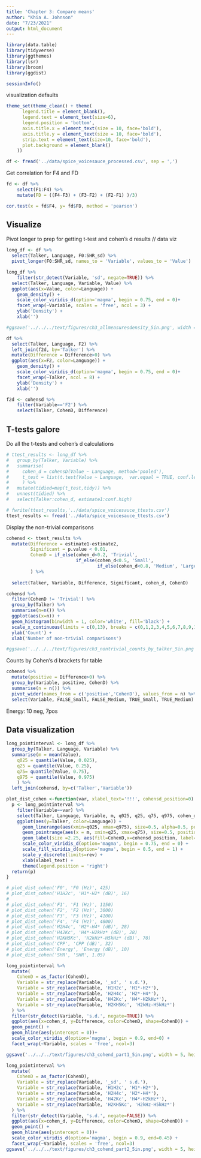 ```yaml
---
title: 'Chapter 3: Compare means'
author: "Khia A. Johnson"
date: "7/23/2021"
output: html_document
---
```


```r
library(data.table)
library(tidyverse)
library(ggthemes)
library(lsr)
library(broom)
library(ggdist)

sessionInfo()
```

visualization defaults
```r
theme_set(theme_clean() + theme(
      legend.title = element_blank(),
      legend.text = element_text(size=6),
      legend.position = 'bottom',
      axis.title.x = element_text(size = 10, face='bold'),
      axis.title.y = element_text(size = 10, face='bold'),
      strip.text = element_text(size=10, face='bold'),
      plot.background = element_blank()
    ))
```


```r
df <- fread('../data/spice_voicesauce_processed.csv', sep = ',') 
```

Get correlation for F4 and FD
```r
fd <- df %>%
    select(F1:F4) %>%
    mutate(FD = ((F4-F3) + (F3-F2) + (F2-F1) )/3)
```


```r
cor.test(x = fd$F4, y= fd$FD, method = 'pearson')
```


## Visualize

Pivot longer to prep for getting t-test and cohen's d results // data viz
```r
long_df <- df %>%
  select(Talker, Language, F0:SHR_sd) %>%
  pivot_longer(F0:SHR_sd, names_to = 'Variable', values_to = 'Value')
```

```r
long_df %>%
    filter(str_detect(Variable, 'sd', negate=TRUE)) %>%
  select(Talker, Language, Variable, Value) %>%
  ggplot(aes(x=Value, color=Language)) +
    geom_density() +
    scale_color_viridis_d(option='magma', begin = 0.75, end = 0)+
    facet_wrap(~Variable, scales = 'free', ncol = 3) +
    ylab('Density') +
    xlab('')

#ggsave('../../../text/figures/ch3_allmeasuresdensity_5in.png', width = 5, height = 6.5)

```

```r
df %>%
  select(Talker, Language, F2) %>%
  left_join(f2d, by='Talker') %>%
  mutate(Difference = Difference>0) %>%
  ggplot(aes(x=F2, color=Language)) +
    geom_density() +
    scale_color_viridis_d(option='magma', begin = 0.75, end = 0)+
    facet_wrap(~Talker, ncol = 8) +
    ylab('Density') +
    xlab('')
```



```r
f2d <- cohensd %>%
    filter(Variable=='F2') %>%
    select(Talker, CohenD, Difference)
```


## T-tests galore
Do all the t-tests and cohen's d calculations
```r
# ttest_results <- long_df %>%
#   group_by(Talker, Variable) %>%
#   summarise(
#     cohen_d = cohensD(Value ~ Language, method='pooled'),
#     t_test = list(t.test(Value ~ Language,  var.equal = TRUE, conf.level = 0.95))
#     ) %>%
#   mutate(tidied=map(t_test,tidy)) %>%
#   unnest(tidied) %>%
#   select(Talker:cohen_d, estimate1:conf.high)

# fwrite(ttest_results,'../data/spice_voicesauce_ttests.csv')
ttest_results <- fread('../data/spice_voicesauce_ttests.csv')

```


Display the non-trivial comparisons
```r
cohensd <- ttest_results %>%
  mutate(Difference = estimate1-estimate2,
         Significant = p.value < 0.01,
         CohenD = if_else(cohen_d<0.2, 'Trivial', 
                          if_else(cohen_d<0.5, 'Small', 
                                  if_else(cohen_d<0.8, 'Medium', 'Large')))
         ) %>%
  
  select(Talker, Variable, Difference, Significant, cohen_d, CohenD)
```

```r
cohensd %>%
  filter(CohenD != 'Trivial') %>%
  group_by(Talker) %>%
  summarise(n=n()) %>%
  ggplot(aes(x=n)) +
  geom_histogram(binwidth = 1, color='white', fill='black') +
  scale_x_continuous(limits = c(0,13), breaks = c(0,1,2,3,4,5,6,7,8,9,10,11,12) ) +
  ylab('Count') +
  xlab('Number of non-trivial comparisons')

#ggsave('../../../text/figures/ch3_nontrivial_counts_by_talker_5in.png', width = 5, height = 2.5)

```


Counts by Cohen's d brackets for table
```r
cohensd %>%
  mutate(positive = Difference>0) %>%
  group_by(Variable, positive, CohenD) %>%
  summarise(n = n()) %>%
  pivot_wider(names_from = c('positive','CohenD'), values_from = n) %>%
  select(Variable, FALSE_Small, FALSE_Medium, TRUE_Small, TRUE_Medium)
```

Energy: 10 neg, 7pos

## Data visualization
```r
long_pointinterval <- long_df %>%
  group_by(Talker, Language, Variable) %>%
  summarise(m = mean(Value), 
    q025 = quantile(Value, 0.025), 
    q25 = quantile(Value, 0.25), 
    q75= quantile(Value, 0.75), 
    q975 = quantile(Value, 0.975)
    ) %>%
  left_join(cohensd, by=c('Talker','Variable'))
```

```r
plot_dist_cohen <-function(var, xlabel_text='!!!', cohensd_position=0) {
  p <- long_pointinterval %>%
    filter(Variable==var) %>%
    select(Talker, Language, Variable, m, q025, q25, q75, q975, cohen_d, CohenD) %>%
    ggplot(aes(y=Talker, color=Language)) +
      geom_linerange(aes(xmin=q025, xmax=q975), size=0.5, alpha=0.5, position = position_dodge(width = 0.7)) +
      geom_pointrange(aes(x = m, xmin=q25, xmax=q75), size=0.5, position = position_dodge(width = 0.7), shape=18) +
      geom_label(size =2.25, aes(fill=CohenD,x=cohensd_position, label=round(cohen_d,2)))+
      scale_color_viridis_d(option='magma', begin = 0.75, end = 0) +
      scale_fill_viridis_d(option='magma', begin = 0.5, end = 1) +
      scale_y_discrete(limits=rev) +
      xlab(xlabel_text) +
      theme(legend.position = 'right')
  return(p)
}
```

```r
# plot_dist_cohen('F0', 'F0 (Hz)', 425)
# plot_dist_cohen('H1H2c', 'H1*-H2* (dB)', 16)
# 
# plot_dist_cohen('F1', 'F1 (Hz)', 1150)
# plot_dist_cohen('F2', 'F2 (Hz)', 3000)
# plot_dist_cohen('F3', 'F3 (Hz)', 4100)
# plot_dist_cohen('F4', 'F4 (Hz)', 4800)
# plot_dist_cohen('H2H4c', 'H2*-H4* (dB)', 28)
# plot_dist_cohen('H42Kc', 'H4*-H2kHz* (dB)', 28)
# plot_dist_cohen('H2KH5Kc', 'H2kHz*-H5kHz* (dB)', 70)
# plot_dist_cohen('CPP', 'CPP (dB)', 32)
# plot_dist_cohen('Energy', 'Energy (dB)', 10)
# plot_dist_cohen('SHR', 'SHR', 1.05)
```



```r
long_pointinterval %>%
  mutate(
    CohenD = as_factor(CohenD),
    Variable = str_replace(Variable, '_sd', ' s.d.'),
    Variable = str_replace(Variable, 'H1H2c', 'H1*-H2*'),
    Variable = str_replace(Variable, 'H2H4c', 'H2*-H4*'),
    Variable = str_replace(Variable, 'H42Kc', 'H4*-H2kHz*'),
    Variable = str_replace(Variable, 'H2KH5Kc', 'H2kHz-H5kHz*')
  ) %>%
  filter(str_detect(Variable, 's.d.', negate=TRUE)) %>%
  ggplot(aes(x=cohen_d, y=Difference, color=CohenD, shape=CohenD)) + 
  geom_point() +
  geom_hline(aes(yintercept = 0))+
  scale_color_viridis_d(option='magma', begin = 0.9, end=0) +
  facet_wrap(~Variable, scales = 'free', ncol=3)

ggsave('../../../text/figures/ch3_cohend_part1_5in.png', width = 5, height = 6.5)
```


```r
long_pointinterval %>%
  mutate(
    CohenD = as_factor(CohenD),
    Variable = str_replace(Variable, '_sd', ' s.d.'),
    Variable = str_replace(Variable, 'H1H2c', 'H1*-H2*'),
    Variable = str_replace(Variable, 'H2H4c', 'H2*-H4*'),
    Variable = str_replace(Variable, 'H42Kc', 'H4*-H2kHz*'),
    Variable = str_replace(Variable, 'H2KH5Kc', 'H2kHz-H5kHz*')
  ) %>%
  filter(str_detect(Variable, 's.d.', negate=FALSE)) %>%
  ggplot(aes(x=cohen_d, y=Difference, color=CohenD, shape=CohenD)) + 
  geom_point() +
  geom_hline(aes(yintercept = 0))+
  scale_color_viridis_d(option='magma', begin = 0.9, end=0.45) +
  facet_wrap(~Variable, scales = 'free', ncol=3)
ggsave('../../../text/figures/ch3_cohend_part2_5in.png', width = 5, height = 6.5)
```


